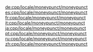 {{cpp/locale/facet/constructor|moneypunct}}

[[de:cpp/locale/moneypunct/moneypunct]]
[[es:cpp/locale/moneypunct/moneypunct]]
[[fr:cpp/locale/moneypunct/moneypunct]]
[[it:cpp/locale/moneypunct/moneypunct]]
[[ja:cpp/locale/moneypunct/moneypunct]]
[[pt:cpp/locale/moneypunct/moneypunct]]
[[ru:cpp/locale/moneypunct/moneypunct]]
[[zh:cpp/locale/moneypunct/moneypunct]]